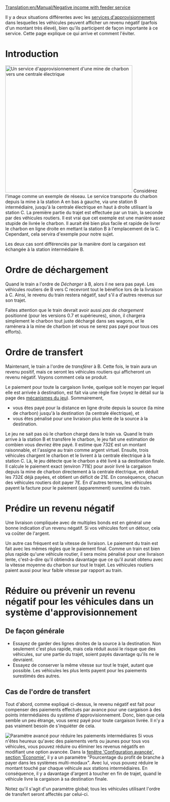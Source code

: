 [[Translation:en/Manual/Negative income with feeder service]]

Il y a deux situations différentes avec les [[fr/Manual/Service d'approvisionnement|services d'approvisionnement]] dans lesquelles les véhicules peuvent afficher un revenu négatif (parfois d'un montant très élevé), bien qu'ils participent de façon importante à ce service. Cette page explique ce qui arrive et comment l'éviter.

= Introduction =
[[File:en/Feeder negative income.png|right|thumb|400px|Un service d'approvisionnement d'une mine de charbon vers une centrale électrique]]
Considérez l'image comme un exemple de réseau. Le service transporte du charbon depuis la mine à la station A en bas à gauche, via une station B intermédiaire, jusqu'à la centrale électrique en haut à droite utilisant la station C. La première partie du trajet est effectuée par un train, la seconde par des véhicules routiers. Il est vrai que cet exemple est une manière assez stupide de livrée le charbon. Il aurait été bien plus facile et rapide de livrer le charbon en ligne droite en mettant la station B à l'emplacement de la C. Cependant, cela servira d'exemple pour notre sujet.

Les deux cas sont différenciés par la manière dont la cargaison est échangée à la station intermédiaire B.



= Ordre de déchargement =
Quand le train a l'ordre de ''Décharger'' à B, alors il ne sera pas payé. Les véhicules routiers de B vers C recevront tout le bénéfice lors de la livraison à C. Ainsi, le revenu du train restera négatif, sauf s'il a d'autres revenus sur son trajet.

Faites attention que le train devrait avoir aussi ''pas de chargement'' positionné (pour les versions 0.7 et supérieures), sinon, il chargera simplement le charbon tout juste déchargé dans ses wagons, et le ramènera à la mine de charbon (et vous ne serez pas payé pour tous ces efforts).


= Ordre de transfert =
Maintenant, le train a l'ordre de ''transférer'' à B. Cette fois, le train aura un revenu positif, mais ce seront les véhicules routiers qui afficheront un revenu négatif. Voyons comment cela se produit.

Le paiement pour toute la cargaison livrée, quelque soit le moyen par lequel elle est arrivée à destination, est fait via une règle fixe (voyez le détail sur la page des [[fr/Manual/Game Mechanics/Mécanique du jeu#Taux de paiement des livraisons|mécanismes du jeu]]).
Sommairement,
* vous êtes payé pour la distance en ligne droite depuis la source (la mine de charbon) jusqu'à la destination (la centrale électrique), et
* vous êtes pénalisé pour une livraison plus lente de la source à la destination.

Le jeu ne sait pas où le charbon chargé dans le train va. Quand le train arrive à la station B et transfère le charbon, le jeu fait une estimation de combien vous devriez être payé. Il estime que 732£ est un montant raisonnable, et l'assigne au train comme argent virtuel. Ensuite, trois véhicules chargent le charbon et le livrent à la centrale électrique à la station C. Là, le jeu détecte que le charbon a été livré à sa destination finale. Il calcule le paiement exact (environ 711£) pour avoir livré la cargaison depuis la mine de charbon directement à la centrale électrique, en déduit les 732£ déjà payées, et obtient un déficit de 21£. En conséquence, chacun des véhicules routiers doit payer 7£. En d'autres termes, les véhicules payent la facture pour le paiement (apparemment) surestimé du train.


= Prédire un revenu négatif =
Une livraison compliquée avec de multiples bonds est en général une bonne indication d'un revenu négatif. Si vos véhicules font un détour, cela va coûter de l'argent.

Un autre cas fréquent est la vitesse de livraison. Le paiement du train est fait avec les mêmes règles que le paiement final. Comme un train est bien plus rapide qu'une véhicule routier, il sera moins pénalisé pour une livraison lente, c'est-à-dire qu'il obtiendra davantage que ce qu'il aurait obtenu avec la vitesse moyenne du charbon sur tout le trajet. Les véhicules routiers paient aussi pour leur faible vitesse par rapport au train.


= Réduire ou prévenir un revenu négatif pour les véhicules dans un système d'approvisionnement =
== De façon générale ==
* Essayez de garder des lignes droites de la source à la destination. Non seulement c'est plus rapide, mais cela réduit aussi le risque que des véhicules, sur une partie du trajet, soient payés davantage qu'ils ne le devraient.
* Essayez de conserver la même vitesse sur tout le trajet, autant que possible. Les véhicules les plus lents payent pour les paiements surestimés des autres.


== Cas de l'ordre de transfert ==
Tout d'abord, comme expliqué ci-dessus, le revenu négatif est fait pour compenser des paiements effectués par avance pour une cargaison à des points intermédiaires du système d'approvisionnement.
Donc, bien que cela semble un peu étrange, vous serez payé pour toute cargaison livrée. Il n'y a pas vraiment besoin de s'inquiéter de cela.

[[File:en/Feeder systems percentage.png|right|thumb|Paramètre avancé pour réduire les paiements intermédiaires]]
Si vous n'êtes heureux qu'avec des paiements verts ou jaunes pour tous vos véhicules, vous pouvez réduire ou éliminer les revenus négatifs en modifiant une option avancée. Dans la [[fr/Archive/Manual/Settings/Options Avancées/Économie#Pourcentage du profit de branche à payer dans les systèmes multi-modaux|fenêtre 'Configuration avancée', section 'Économie']], il y a un paramètre "Pourcentage du profit de branche à payer dans les systèmes multi-modaux". Avec lui, vous pouvez réduire le montant touché par chaque véhicule aux stations intermédiaires. En conséquence, il y a davantage d'argent à toucher en fin de trajet, quand le véhicule livre la cargaison à sa destination finale.

Notez qu'il s'agit d'un paramètre global; tous les véhicules utilisant l'ordre de transfert seront affectés par celui-ci.
